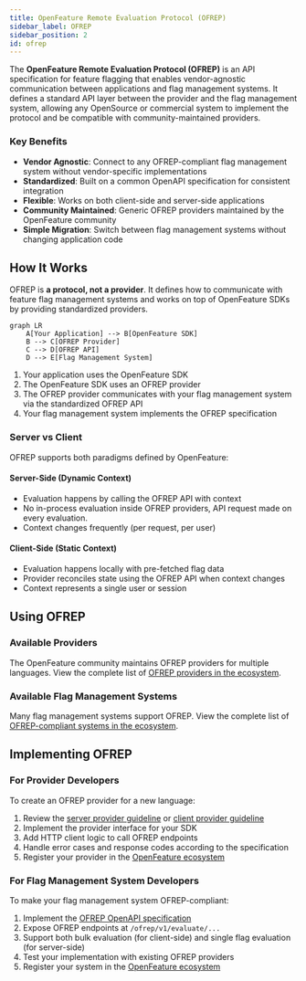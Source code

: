```yaml
---
title: OpenFeature Remote Evaluation Protocol (OFREP)
sidebar_label: OFREP
sidebar_position: 2
id: ofrep
---
```


The **OpenFeature Remote Evaluation Protocol (OFREP)** is an API specification for feature flagging that enables vendor-agnostic communication between applications and flag management systems. It defines a standard API layer between the provider and the flag management system, allowing any OpenSource or commercial system to implement the protocol and be compatible with community-maintained providers.

### Key Benefits

- **Vendor Agnostic**: Connect to any OFREP-compliant flag management system without vendor-specific implementations
- **Standardized**: Built on a common OpenAPI specification for consistent integration
- **Flexible**: Works on both client-side and server-side applications
- **Community Maintained**: Generic OFREP providers maintained by the OpenFeature community
- **Simple Migration**: Switch between flag management systems without changing application code

## How It Works

OFREP is **a protocol, not a provider**. It defines how to communicate with feature flag management systems and works on top of OpenFeature SDKs by providing standardized providers.

```mermaid
graph LR
    A[Your Application] --> B[OpenFeature SDK]
    B --> C[OFREP Provider]
    C --> D[OFREP API]
    D --> E[Flag Management System]
```

1. Your application uses the OpenFeature SDK
2. The OpenFeature SDK uses an OFREP provider
3. The OFREP provider communicates with your flag management system via the standardized OFREP API
4. Your flag management system implements the OFREP specification

### Server vs Client

OFREP supports both paradigms defined by OpenFeature:

#### Server-Side (Dynamic Context)

- Evaluation happens by calling the OFREP API with context
- No in-process evaluation inside OFREP providers, API request made on every evaluation.
- Context changes frequently (per request, per user)

#### Client-Side (Static Context)

- Evaluation happens locally with pre-fetched flag data
- Provider reconciles state using the OFREP API when context changes
- Context represents a single user or session

## Using OFREP

### Available Providers

The OpenFeature community maintains OFREP providers for multiple languages. View the complete list of [OFREP providers in the ecosystem](https://openfeature.dev/ecosystem/?instant_search%5BrefinementList%5D%5Bvendor%5D%5B0%5D=OFREP).

### Available Flag Management Systems

Many flag management systems support OFREP. View the complete list of [OFREP-compliant systems in the ecosystem](https://openfeature.dev/ecosystem/?instant_search%5BrefinementList%5D%5Btype%5D%5B0%5D=OFREP%20API).

## Implementing OFREP

### For Provider Developers

To create an OFREP provider for a new language:

1. Review the [server provider guideline](https://github.com/open-feature/protocol/blob/docs-update-readme-for-website/guideline/dynamic-context-provider.md) or [client provider guideline](https://github.com/open-feature/protocol/blob/docs-update-readme-for-website/guideline/static-context-provider.md)
2. Implement the provider interface for your SDK
3. Add HTTP client logic to call OFREP endpoints
4. Handle error cases and response codes according to the specification
5. Register your provider in the [OpenFeature ecosystem](https://github.com/open-feature/openfeature.dev/issues)

### For Flag Management System Developers

To make your flag management system OFREP-compliant:

1. Implement the [OFREP OpenAPI specification](https://github.com/open-feature/protocol/blob/docs-update-readme-for-website/service/openapi.yaml)
2. Expose OFREP endpoints at `/ofrep/v1/evaluate/...`
3. Support both bulk evaluation (for client-side) and single flag evaluation (for server-side)
4. Test your implementation with existing OFREP providers
5. Register your system in the [OpenFeature ecosystem](https://github.com/open-feature/openfeature.dev/issues)

